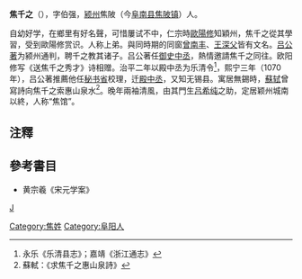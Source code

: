 '''焦千之'''（{{bd|?||?||}}），字伯强，[[颍州|颍州]]焦陂（今[[阜南县|阜南县]][[焦陂镇|焦陂镇]]）人。

自幼好学，在鄉里有好名聲，可惜屢试不中，仁宗時[[歐陽修|歐陽修]]知穎州，焦千之從其學習，受到歐陽修赏识。人称上弟。與同時期的同窗[[曾南丰|曾南丰]]、[[王深父|王深父]]皆有文名。[[吕公著|吕公著]]为颍州通判，聘千之教其诸子。吕公著任[[御史中丞|御史中丞]]，熱情邀請焦千之同往。欧阳修写《送焦千之秀才》诗相赠。治平二年以殿中丞为乐清令<ref>永乐《乐清县志》；嘉靖《浙江通志》</ref>，熙宁三年（1070年），吕公著推薦他任[[秘书省|秘书省]]校理，迁[[殿中丞|殿中丞]]，又知无锡县。寓居無錫時，[[蘇轼|蘇轼]]曾寫詩向焦千之索惠山泉水<ref>蘇軾：《求焦千之惠山泉詩》</ref>。晚年兩袖清風，由其門生[[吕希纯|吕希纯]]之助，定居颖州城南以終，人称“焦馆”。

==注釋==
{{reflist}}

==參考書目==
* 黄宗羲《宋元学案》
[[category:宋朝人|J]]
[[Category:焦姓|Category:焦姓]]
[[Category:阜阳人|Category:阜阳人]]